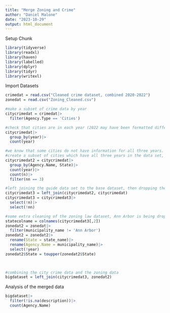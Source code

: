 ```yaml
---
title: "Merge Zoning and Crime"
author: "Daniel Malone"
date: "2023-10-29"
output: html_document
---
```

Setup Chunk
```r
library(tidyverse)
library(readxl)
library(haven)
library(labelled)
library(dplyr)
library(tidyr)
library(writexl)
```
Import Datasets
```r
crimedat = read.csv("Cleaned crime dataset, combined 2020-2022")
zonedat = read.csv("Zoning_Cleaned.csv")
```

```r
#make a subset of crime data by year
citycrimedat = crimedat|>
  filter(Agency.Type == 'Cities')

#check that cities are in each year (2022 may have been formatted differently)
citycrimedat|>
  group_by(year)|>
  count(year)

#we know that some cities do not have information for all three years.  They will be dropped to preserve the experiment
#create a subset of cities which have all three years in the data set, to serve as a guide to drop observations which do not
citycrimedat2 = citycrimedat|>
  group_by(Agency.Name, State)|>
  count(year)|>
  count(n)|>
  filter(nn == 3)

#left joining the guide data set to the base dataset, then dropping the counting variables
citycrimedat3 = left_join(citycrimedat2, citycrimedat)
citycrimedat3 = citycrimedat3|>
  select(!n)|>
  select(!nn)

#some extra cleaning of the zoning law dataset, Ann Arbor is being dropped because they had two zoning laws in the same year, which may throw off our observations
statecolname = colnames(citycrimedat3[,2])
zonedat2 = zonedat|>
  filter(municipality_name != 'Ann Arbor')
zonedat2 = zonedat2|>
  rename(State = state_name)|>
  rename(Agency.Name = municipality_name)|>
  select(!year)
zonedat2$State = toupper(zonedat2$State)
  


#combining the city crime data and the zoning data
bigdataset = left_join(citycrimedat3, zonedat2)
```
Analysis of the merged data
```r
bigdataset|>
  filter(!is.na(description))|>
  count(Agency.Name)
```
